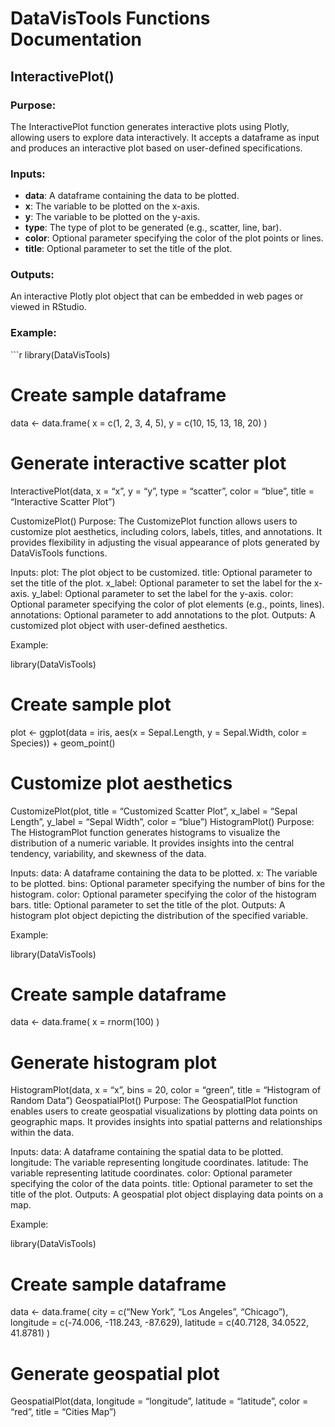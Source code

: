 # DataVisTools Functions Documentation

## InteractivePlot()

### Purpose:

The InteractivePlot function generates interactive plots using Plotly, allowing users to explore data interactively. It accepts a dataframe as input and produces an interactive plot based on user-defined specifications.

### Inputs:

-   **data**: A dataframe containing the data to be plotted.
-   **x**: The variable to be plotted on the x-axis.
-   **y**: The variable to be plotted on the y-axis.
-   **type**: The type of plot to be generated (e.g., scatter, line, bar).
-   **color**: Optional parameter specifying the color of the plot points or lines.
-   **title**: Optional parameter to set the title of the plot.

### Outputs:

An interactive Plotly plot object that can be embedded in web pages or viewed in RStudio.

### Example:

\`\`\`r library(DataVisTools)

# Create sample dataframe

data \<- data.frame( x = c(1, 2, 3, 4, 5), y = c(10, 15, 13, 18, 20) )

# Generate interactive scatter plot

InteractivePlot(data, x = "x", y = "y", type = "scatter", color = "blue", title = "Interactive Scatter Plot")

CustomizePlot() Purpose: The CustomizePlot function allows users to customize plot aesthetics, including colors, labels, titles, and annotations. It provides flexibility in adjusting the visual appearance of plots generated by DataVisTools functions.

Inputs: plot: The plot object to be customized. title: Optional parameter to set the title of the plot. x_label: Optional parameter to set the label for the x-axis. y_label: Optional parameter to set the label for the y-axis. color: Optional parameter specifying the color of plot elements (e.g., points, lines). annotations: Optional parameter to add annotations to the plot. Outputs: A customized plot object with user-defined aesthetics.

Example:

library(DataVisTools)

# Create sample plot

plot \<- ggplot(data = iris, aes(x = Sepal.Length, y = Sepal.Width, color = Species)) + geom_point()

# Customize plot aesthetics

CustomizePlot(plot, title = "Customized Scatter Plot", x_label = "Sepal Length", y_label = "Sepal Width", color = "blue") HistogramPlot() Purpose: The HistogramPlot function generates histograms to visualize the distribution of a numeric variable. It provides insights into the central tendency, variability, and skewness of the data.

Inputs: data: A dataframe containing the data to be plotted. x: The variable to be plotted. bins: Optional parameter specifying the number of bins for the histogram. color: Optional parameter specifying the color of the histogram bars. title: Optional parameter to set the title of the plot. Outputs: A histogram plot object depicting the distribution of the specified variable.

Example:

library(DataVisTools)

# Create sample dataframe

data \<- data.frame( x = rnorm(100) )

# Generate histogram plot

HistogramPlot(data, x = "x", bins = 20, color = "green", title = "Histogram of Random Data") GeospatialPlot() Purpose: The GeospatialPlot function enables users to create geospatial visualizations by plotting data points on geographic maps. It provides insights into spatial patterns and relationships within the data.

Inputs: data: A dataframe containing the spatial data to be plotted. longitude: The variable representing longitude coordinates. latitude: The variable representing latitude coordinates. color: Optional parameter specifying the color of the data points. title: Optional parameter to set the title of the plot. Outputs: A geospatial plot object displaying data points on a map.

Example:

library(DataVisTools)

# Create sample dataframe

data \<- data.frame( city = c("New York", "Los Angeles", "Chicago"), longitude = c(-74.006, -118.243, -87.629), latitude = c(40.7128, 34.0522, 41.8781) )

# Generate geospatial plot

GeospatialPlot(data, longitude = "longitude", latitude = "latitude", color = "red", title = "Cities Map")
